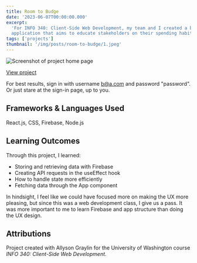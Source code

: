 ```yaml
---
title: Room to Budge
date: '2023-06-07T00:00:00.000'
excerpt:
  'For INFO 340: Client-Side Web Development, my team and I created a budgeting
  application that aims to educate stakeholders on their spending habits.'
tags: ['projects']
thumbnail: '/img/posts/room-to-budge/1.jpeg'
---
```


![Screenshot of project home page](/img/posts/room-to-budge/1.jpeg)

[View project](https://room-to-budge.web.app/)

For best results, sign in with username b@a.com and password "password". Or just
stare at the sign-in page, up to you.

## Frameworks & Languages Used

React.js, CSS, Firebase, Node.js

## Learning Outcomes

Through this project, I learned:

- Storing and retrieving data with Firebase
- Creating API requests in the useEffect hook
- How to handle state more efficiently
- Fetching data through the App component

In hindsight, I feel like we could have focused more on making the UX more
pleasing, but since this was a web development class, I give us a pass. It was
more important to me to learn Firebase and app structure than doing the UX
design.

## Attributions

Project created with Allyson Graylin for the University of Washington course
_INFO 340: Client-Side Web Development_.
